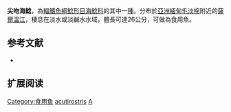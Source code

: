 {{Speciesbox
| name = 尖吻海鯰
| image = 
| image_width = 250px
| image_caption = 
| status = NE
| status_system = IUCN3.1
| genus = Arius
| species = acutirostris
| authority = [[Day|Day]], 1877
| synonyms = *''Tachysurus acutirostris''<br /><small>Day, 1877</small>
}}

'''尖吻海鯰'''，為[[輻鰭魚綱|輻鰭魚綱]][[鯰形目|鯰形目]][[海鯰科|海鯰科]]的其中一[[種|種]]。分布於[[亞洲|亞洲]][[緬甸|緬甸]][[毛淡棉|毛淡棉]]附近的[[薩爾溫江|薩爾溫江]]，棲息在淡水或淡鹹水水域，體長可達26公分，可做為食用魚。

==参考文献==
*{{FishBase_species|genus=Arius|species=acutirostris|year=2011|month=12}}

== 扩展阅读 ==
{{refbegin}}
{{wikispecies-inline|Aspidora virgulatus|尖吻海鯰}}
{{refend}}
{{Taxonbar|from=Q1096437}}

[[Category:食用鱼|Category:食用鱼]]
[[Category:海鯰屬|acutirostris]]
[[Category:1877年描述的鱼类|A]]
